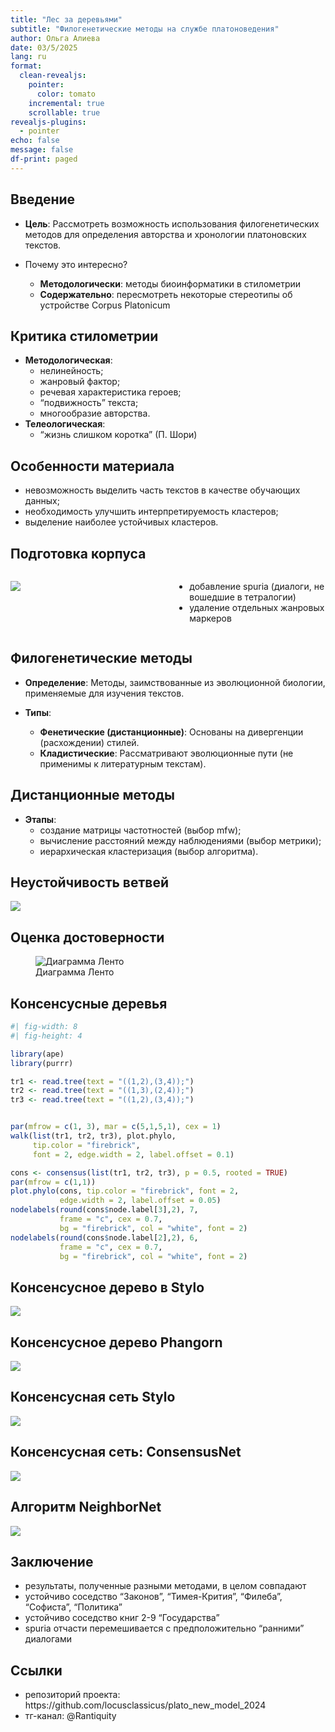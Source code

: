 ```yaml
---
title: "Лес за деревьями"
subtitle: "Филогенетические методы на службе платоноведения"
author: Ольга Алиева
date: 03/5/2025
lang: ru
format: 
  clean-revealjs:
    pointer: 
      color: tomato
    incremental: true 
    scrollable: true
revealjs-plugins:
  - pointer
echo: false
message: false
df-print: paged
---
```


## Введение

- **Цель**: Рассмотреть возможность использования филогенетических методов для определения авторства и хронологии платоновских текстов.

- Почему это интересно?
  - **Методологически**: методы биоинформатики в стилометрии
  - **Содержательно**: пересмотреть некоторые стереотипы об устройстве Corpus Platonicum


## Критика стилометрии

- **Методологическая**: 
  - нелинейность;
  - жанровый фактор;
  - речевая характеристика героев;
  - "подвижность" текста;
  - многообразие авторства.
  
- **Телеологическая**:
  - "жизнь слишком коротка" (П. Шори)
  
## Особенности материала

- невозможность выделить часть текстов в качестве обучающих данных;
- необходимость улучшить интерпретируемость кластеров;
- выделение наиболее устойчивых кластеров. 

## Подготовка корпуса

:::: {.columns}
::: {.column width="50%"}
![](images_bw/img1.png)
:::


::: {.column width="50%"}
- добавление spuria (диалоги, не вошедшие в тетралогии)
- удаление отдельных жанровых маркеров
:::
::::



## Филогенетические методы

- **Определение**: Методы, заимствованные из эволюционной биологии, применяемые для  изучения текстов.

- **Типы**:
  - **Фенетические (дистанционные)**: Основаны на дивергенции (расхождении) стилей.
  - **Кладистические**: Рассматривают эволюционные пути (не применимы к литературным текстам).

## Дистанционные методы

- **Этапы**:
   - создание матрицы частотностей (выбор mfw);
   - вычисление расстояний между наблюдениями (выбор метрики);
   - иерархическая кластеризация (выбор алгоритма).

## Неустойчивость ветвей

![](images_bw/img2.png) 

## Оценка достоверности

![Диаграмма Ленто](images_bw/img3.png)
 
## Консенсусные деревья

```r
#| fig-width: 8
#| fig-height: 4

library(ape)
library(purrr)

tr1 <- read.tree(text = "((1,2),(3,4));")
tr2 <- read.tree(text = "((1,3),(2,4));")
tr3 <- read.tree(text = "((1,2),(3,4));")


par(mfrow = c(1, 3), mar = c(5,1,5,1), cex = 1)
walk(list(tr1, tr2, tr3), plot.phylo, 
     tip.color = "firebrick", 
     font = 2, edge.width = 2, label.offset = 0.1)

cons <- consensus(list(tr1, tr2, tr3), p = 0.5, rooted = TRUE)
par(mfrow = c(1,1))
plot.phylo(cons, tip.color = "firebrick", font = 2, 
           edge.width = 2, label.offset = 0.05)
nodelabels(round(cons$node.label[3],2), 7, 
           frame = "c", cex = 0.7, 
           bg = "firebrick", col = "white", font = 2)
nodelabels(round(cons$node.label[2],2), 6, 
           frame = "c", cex = 0.7,
           bg = "firebrick", col = "white", font = 2)
```

## Консенсусное дерево в Stylo

![](images_bw/img4.png)

## Консенсусное дерево Phangorn

![](images_bw/img5.png)


## Консенсусная сеть Stylo

![](images_bw/img6.png)

## Консенсусная сеть: ConsensusNet

![](images_bw/img7.png)

## Алгоритм NeighborNet

![](images_bw/img8.png)

## Заключение 

- результаты, полученные разными методами, в целом совпадают
- устойчиво соседство "Законов", "Тимея-Крития", "Филеба", "Софиста", "Политика"
- устойчиво соседство книг 2-9 "Государства"
- spuria отчасти перемешивается с предположительно "ранними" диалогами

## Ссылки

- репозиторий проекта: https://github.com/locusclassicus/plato_new_model_2024
- тг-канал: @Rantiquity

